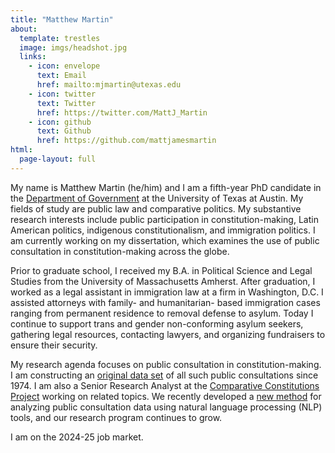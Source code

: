 ```yaml
---
title: "Matthew Martin"
about:
  template: trestles
  image: imgs/headshot.jpg
  links:
    - icon: envelope
      text: Email
      href: mailto:mjmartin@utexas.edu
    - icon: twitter
      text: Twitter
      href: https://twitter.com/MattJ_Martin
    - icon: github
      text: Github
      href: https://github.com/mattjamesmartin
html:
  page-layout: full
---
```


My name is Matthew Martin (he/him) and I am a fifth-year PhD candidate in the [Department of Government](https://liberalarts.utexas.edu/government/gradstudents/mjm7865) at the University of Texas at Austin. My fields of study are public law and comparative politics. My substantive research interests include public participation in constitution-making, Latin American politics, indigenous constitutionalism, and immigration politics. I am currently working on my dissertation, which examines the use of public consultation in constitution-making across the globe.

Prior to graduate school, I received my B.A. in Political Science and Legal Studies from the University of Massachusetts Amherst. After graduation, I worked as a legal assistant in immigration law at a firm in Washington, D.C. I assisted attorneys with family- and humanitarian- based immigration cases ranging from permanent residence to removal defense to asylum. Today I continue to support trans and gender non-conforming asylum seekers, gathering legal resources, contacting lawyers, and organizing fundraisers to ensure their security.

My research agenda focuses on public consultation in constitution-making. I am constructing an [original data set](https://dataverse.harvard.edu/dataset.xhtml?persistentId=doi:10.7910/DVN/PVTH3Z) of all such public consultations since 1974. I am also a Senior Research Analyst at the [Comparative Constitutions Project](https://comparativeconstitutionsproject.org/directors-staff/) working on related topics. We recently developed a [new method](https://journals.plos.org/plosone/article?id=10.1371/journal.pone.0295396) for analyzing public consultation data using natural language processing (NLP) tools, and our research program continues to grow.

I am on the 2024-25 job market.